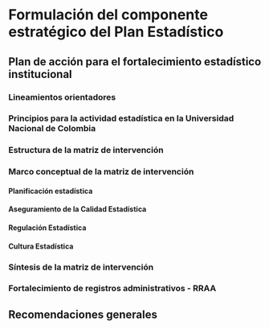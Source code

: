 # Formulación del componente estratégico del Plan Estadístico 

## Plan de acción para el fortalecimiento estadístico institucional

### Lineamientos orientadores

### Principios para la actividad estadística en la Universidad Nacional de Colombia

### Estructura de la matriz de intervención

### Marco conceptual de la matriz de intervención

#### Planificación estadística

#### Aseguramiento de la Calidad Estadística

#### Regulación Estadística

#### Cultura Estadística

### Síntesis de la matriz de intervención

### Fortalecimiento de registros administrativos - RRAA

## Recomendaciones generales 